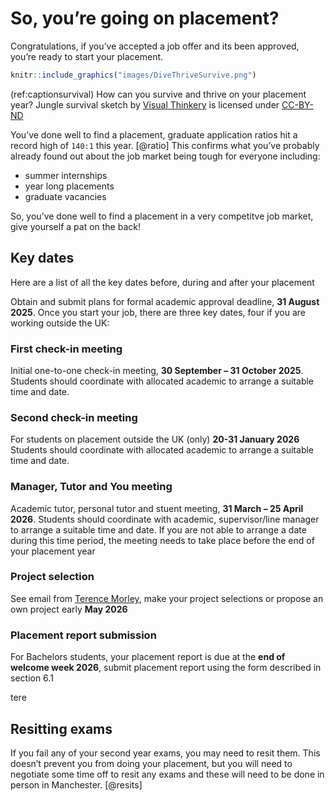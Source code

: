 # So, you're going on placement? {#starting}
Congratulations, if you’ve accepted a job offer and its been approved, you’re ready to start your placement.

```r
knitr::include_graphics("images/DiveThriveSurvive.png")
```
(ref:captionsurvival) How can you survive and thrive on your placement year? Jungle survival sketch by [Visual Thinkery](https://visualthinkery.com) is licensed under [CC-BY-ND](https://creativecommons.org/licenses/by-nd/4.0/)

You've done well to find a placement, graduate application ratios hit a record high of `140:1` this year. [@ratio]  This confirms what you've probably already found out about the job market being tough for everyone including:

* summer internships
* year long placements
* graduate vacancies 

So, you've done well to find a placement in a very competitve job market, give yourself a pat on the back!


## Key dates {#keydates} 

Here are a list of all the key dates before, during and after your placement

Obtain and submit plans for formal academic approval deadline, **31 August 2025**. Once you start your job, there are three key dates, four if you are working outside the UK:


### First check-in meeting {#one}

Initial one-to-one check-in meeting, **30 September – 31 October 2025**. Students should coordinate with allocated academic to arrange a suitable time and date.

### Second check-in meeting {#two}

For students on placement outside the UK (only) **20-31 January 2026** Students should coordinate with allocated academic to arrange a suitable time and date.

### Manager, Tutor and You meeting {#three}

 Academic tutor, personal tutor and stuent meeting,  **31 March – 25 April 2026**. Students should coordinate with academic, supervisor/line manager to arrange a suitable time and date. If you are not able to arrange a date during this time period, the meeting needs to take place before the end of your placement year


### Project selection {#four}

See email from [Terence Morley](https://research.manchester.ac.uk/en/persons/terence.morley), make your project selections or propose an own project early **May 2026**


### Placement report submission {#five}

For Bachelors students, your placement report is due at the **end of welcome week 2026**, submit placement report using the form described in section 6.1


<!--## Skills audit -->


tere
<!--## Don't forget to read your email {#email} -->

## Resitting exams {#resits} 

If you fail any of your second year exams, you may need to resit them. This doesn't prevent you from doing your placement, but you will need to negotiate some time off to resit any exams and these will need to be done in person in Manchester. [@resits]